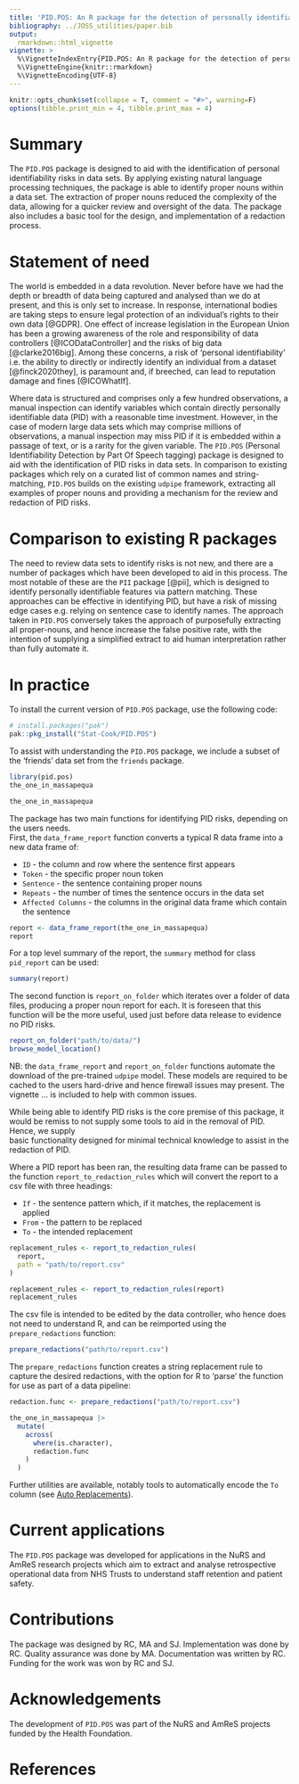 ```yaml
---
title: 'PID.POS: An R package for the detection of personally identifiable data'
bibliography: ../JOSS_utilities/paper.bib
output: 
  rmarkdown::html_vignette
vignette: >
  %\VignetteIndexEntry{PID.POS: An R package for the detection of personally identifiable data}
  %\VignetteEngine{knitr::rmarkdown}
  %\VignetteEncoding{UTF-8}
---
```


``` r
knitr::opts_chunk$set(collapse = T, comment = "#>", warning=F)
options(tibble.print_min = 4, tibble.print_max = 4)
```

# Summary

The `PID.POS` package is designed to aid with the identification of personal identifiability risks in data sets.
By applying existing natural language processing techniques, the package is able to identify proper nouns within a
data set.  The extraction of proper nouns reduced the complexity of the data, allowing for a quicker review and 
oversight of the data.  The package also includes a basic tool for the design, and 
implementation of a redaction process.  

# Statement of need  

The world is embedded in a data revolution.  Never before have we had the depth or breadth of data 
being captured  and analysed than we do at present, and this is only set to increase. 
In response, international bodies are taking steps to ensure legal protection of an individual's rights 
to their own data [@GDPR].  One effect of increase legislation in the European Union 
 has been a growing awareness of the role and  responsibility of data controllers [@ICODataController] and the risks of big data [@clarke2016big]. 
Among these concerns, a risk of 'personal identifiability' i.e. the ability to directly or 
indirectly identify an individual from a dataset [@finck2020they], is paramount  and, if breeched,
can lead to reputation damage and fines [@ICOWhatIf]. 


Where data  is structured  and comprises only a few hundred observations, a manual inspection can 
identify variables which contain directly personally identifiable data (PID) with a reasonable time
investment.  However, in the case of  modern large data sets which may comprise millions of
observations,  a manual inspection may miss PID if it is  embedded within a passage of text, or is
a rarity for the given variable.  The `PID.POS` (Personal Identifiability Detection by Part Of 
Speech tagging) package is designed to aid with the identification of PID risks in data sets.   In
comparison to existing packages which rely on a curated list of common names and string-matching,
`PID.POS` builds on the existing `udpipe` framework, extracting all examples of 
proper nouns and providing a mechanism for the review and redaction of PID risks.



# Comparison to existing R packages

The need to review data sets to identify risks is not new, and there are a number of packages which have been developed
to aid in this process.  The most notable of these are the `PII` package  [@pii], which is designed to 
identify personally identifiable features via pattern matching. These approaches can be effective in 
identifying PID, but have a risk of missing edge cases e.g. relying on sentence case  to identify names. The 
approach taken in `PID.POS` conversely takes the approach of purposefully extracting all proper-nouns, and hence
increase the false positive rate, with the intention of supplying a simplified extract to aid  human interpretation 
rather than fully automate it.

# In practice

To install the current version of `PID.POS` package, use the following code:

``` r
# install.packages("pak")
pak::pkg_install("Stat-Cook/PID.POS")
```

To assist with understanding the `PID.POS` package, we include a subset of the 'friends' 
data set from the `friends` package.

``` r
library(pid.pos)
the_one_in_massapequa
```

``` r
the_one_in_massapequa
```


The package has two main functions for identifying PID  risks, depending on the users needs.  
First, the `data_frame_report` function converts a typical R data frame into a new data frame of:

* `ID` - the column and row where the sentence first appears
* `Token` - the specific proper noun token 
* `Sentence` - the sentence containing proper nouns
* `Repeats` - the number of times the sentence occurs in the data set
* `Affected Columns` - the columns in the original data frame which contain the sentence

``` r
report <- data_frame_report(the_one_in_massapequa)
report
```


For a top level summary of the report, the `summary` method for class `pid_report` can be used:

``` r
summary(report)
```

The second function is `report_on_folder` which iterates over a folder of data files,
producing a proper noun report for each.  It is foreseen that this function will 
be the more useful, used just before data release to evidence no PID risks.

``` r
report_on_folder("path/to/data/")
browse_model_location()
```    

NB: the `data_frame_report` and `report_on_folder` functions automate the download 
of the pre-trained `udpipe` model.  These models are required to be cached to the users 
hard-drive and hence firewall issues may present.  The vignette ... is included to 
help with common issues.

While being able to identify PID risks is the core premise of this package, it would be 
remiss to not supply some tools to aid in the removal of PID.  Hence, we supply  
basic functionality designed for minimal technical knowledge to assist in the 
redaction of PID.

Where a PID report has been ran, the resulting data frame can be passed to the function 
`report_to_redaction_rules` which will convert the report to a csv file with three headings:

* `If` - the sentence pattern which, if it matches, the replacement is applied
* `From` - the pattern to be replaced
* `To` - the intended replacement

``` r
replacement_rules <- report_to_redaction_rules(
  report,
  path = "path/to/report.csv"
)
```

``` r
replacement_rules <- report_to_redaction_rules(report)
replacement_rules
```
The csv file is intended to be edited by the data controller, who hence does not need 
to understand R, and can be reimported using the `prepare_redactions` function:

``` r
prepare_redactions("path/to/report.csv")
```

The  `prepare_redactions` function creates a string replacement rule to capture the 
desired redactions, with the option for R to 'parse' the function for use as part of a data
pipeline:

``` r
redaction.func <- prepare_redactions("path/to/report.csv")

the_one_in_massapequa |>
  mutate(
    across(
      where(is.character),
      redaction.func
    )
  )
```

 Further utilities are 
available, notably tools to automatically encode the `To` column (see [Auto Replacements](https://stat-cook.github.io/pid.pos/articles/AutoReplacement.html)).

# Current applications

The `PID.POS` package was developed for applications in the NuRS and AmReS research projects
which aim to extract and analyse retrospective operational data from NHS Trusts to understand
staff retention and patient safety.

# Contributions

The package was designed by RC, MA and SJ. Implementation was done by RC. Quality assurance was 
done by MA. Documentation was written by RC. Funding for the work was won by RC and SJ.

# Acknowledgements

The development of `PID.POS` was part of the NuRS and AmReS projects funded by the
Health Foundation.

# References




